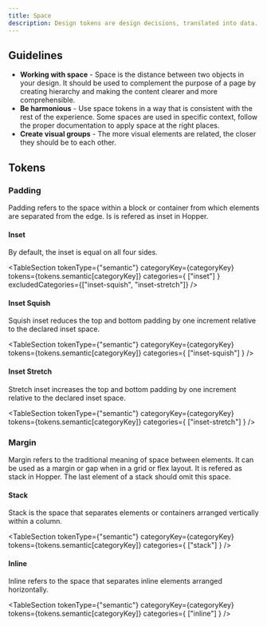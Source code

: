 ```yaml
---
title: Space
description: Design tokens are design decisions, translated into data. Explore the semantic space design tokens.
---
```


## Guidelines

- **Working with space** - Space is the distance between two objects in your design. It should be used to complement the purpose of a page by creating hierarchy and making the content clearer and more comprehensible.
- **Be harmonious** - Use space tokens in a way that is consistent with the rest of the experience. Some spaces are used in specific context, follow the proper documentation to apply space at the right places.
- **Create visual groups** - The more visual elements are related, the closer they should be to each other.


## Tokens

### Padding

Padding refers to the space within a block or container from which elements are separated from the edge. Is is refered as inset in Hopper.

#### Inset

By default, the inset is equal on all four sides.

<TableSection tokenType={"semantic"} categoryKey={categoryKey} tokens={tokens.semantic[categoryKey]} categories={
    ["inset"]
} excludedCategories={["inset-squish", "inset-stretch"]} />

#### Inset Squish

Squish inset reduces the top and bottom padding by one increment relative to the declared inset space.

<TableSection tokenType={"semantic"} categoryKey={categoryKey} tokens={tokens.semantic[categoryKey]} categories={
    ["inset-squish"]
} />

#### Inset Stretch

Stretch inset increases the top and bottom padding by one increment relative to the declared inset space.

<TableSection tokenType={"semantic"} categoryKey={categoryKey} tokens={tokens.semantic[categoryKey]} categories={
    ["inset-stretch"]
} />

### Margin

Margin refers to the traditional meaning of space between elements. It can be used as a margin or gap when in a grid or flex layout. It is refered as stack in Hopper. The last element of a stack should omit this space.

#### Stack

Stack is the space that separates elements or containers arranged vertically within a column.

<TableSection tokenType={"semantic"} categoryKey={categoryKey} tokens={tokens.semantic[categoryKey]} categories={
    ["stack"]
} />

#### Inline

Inline refers to the space that separates inline elements arranged horizontally.

<TableSection tokenType={"semantic"} categoryKey={categoryKey} tokens={tokens.semantic[categoryKey]} categories={
    ["inline"]
} />
